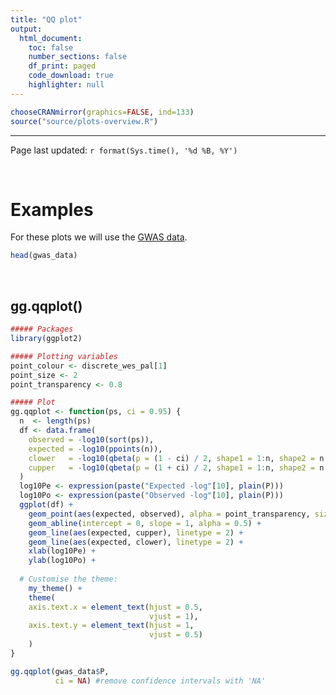 ```yaml
---
title: "QQ plot"
output:
  html_document:
    toc: false
    number_sections: false
    df_print: paged
    code_download: true
    highlighter: null
---
```


```r
chooseCRANmirror(graphics=FALSE, ind=133)
source("source/plots-overview.R")
```
___

Page last updated: `r format(Sys.time(), '%d %B, %Y')`

\  

# Examples {#qqplot .tabset}

For these plots we will use the [GWAS data](#gwas_data).

```r
head(gwas_data)
```

\  

## gg.qqplot() 

```r
##### Packages
library(ggplot2)

##### Plotting variables
point_colour <- discrete_wes_pal[1]
point_size <- 2
point_transparency <- 0.8

##### Plot
gg.qqplot <- function(ps, ci = 0.95) {
  n  <- length(ps)
  df <- data.frame(
    observed = -log10(sort(ps)),
    expected = -log10(ppoints(n)),
    clower   = -log10(qbeta(p = (1 - ci) / 2, shape1 = 1:n, shape2 = n:1)),
    cupper   = -log10(qbeta(p = (1 + ci) / 2, shape1 = 1:n, shape2 = n:1))
  )
  log10Pe <- expression(paste("Expected -log"[10], plain(P)))
  log10Po <- expression(paste("Observed -log"[10], plain(P)))
  ggplot(df) +
    geom_point(aes(expected, observed), alpha = point_transparency, size = point_size, colour = point_colour) +
    geom_abline(intercept = 0, slope = 1, alpha = 0.5) +
    geom_line(aes(expected, cupper), linetype = 2) +
    geom_line(aes(expected, clower), linetype = 2) +
    xlab(log10Pe) +
    ylab(log10Po) +
  
  # Customise the theme:
    my_theme() +
    theme(
    axis.text.x = element_text(hjust = 0.5,
                               vjust = 1),
    axis.text.y = element_text(hjust = 1,
                               vjust = 0.5)
    )
}

gg.qqplot(gwas_data$P,
          ci = NA) #remove confidence intervals with 'NA'
```


